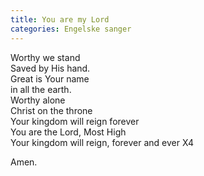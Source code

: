 ```yaml
---
title: You are my Lord
categories: Engelske sanger
---
```


Worthy we stand  
Saved by His hand.  
Great is Your name  
in all the earth.  
Worthy alone  
Christ on the throne  
Your kingdom will reign forever  
You are the Lord, Most High  
Your kingdom will reign, forever and ever X4

Amen.
